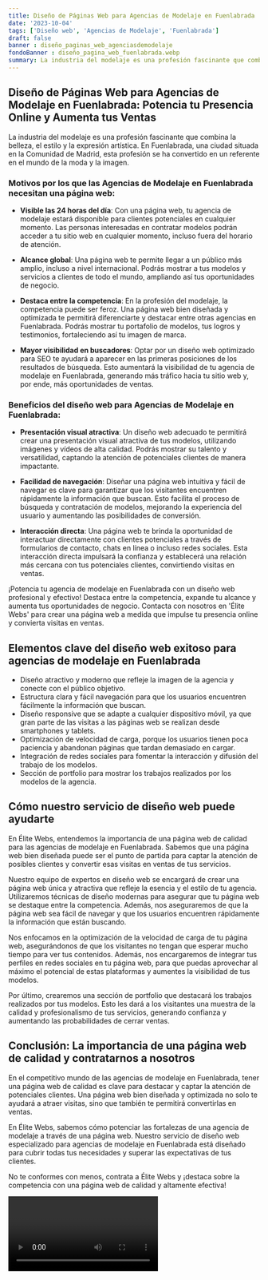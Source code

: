 ```yaml
---
title: Diseño de Páginas Web para Agencias de Modelaje en Fuenlabrada
date: '2023-10-04'
tags: ['Diseño web', 'Agencias de Modelaje', 'Fuenlabrada']
draft: false
banner : diseño_paginas_web_agenciasdemodelaje
fondoBanner : diseño_pagina_web_fuenlabrada.webp
summary: La industria del modelaje es una profesión fascinante que combina la belleza, el estilo y la expresión artística. En Fuenlabrada, una ciudad situada en la Comunidad de Madrid, esta profesión se ha convertido en un referente en el mundo de la moda y la imagen.
---
```


## Diseño de Páginas Web para Agencias de Modelaje en Fuenlabrada: Potencia tu Presencia Online y Aumenta tus Ventas

La industria del modelaje es una profesión fascinante que combina la belleza, el estilo y la expresión artística. En Fuenlabrada, una ciudad situada en la Comunidad de Madrid, esta profesión se ha convertido en un referente en el mundo de la moda y la imagen.

### Motivos por los que las Agencias de Modelaje en Fuenlabrada necesitan una página web:

- **Visible las 24 horas del día**: Con una página web, tu agencia de modelaje estará disponible para clientes potenciales en cualquier momento. Las personas interesadas en contratar modelos podrán acceder a tu sitio web en cualquier momento, incluso fuera del horario de atención.

- **Alcance global**: Una página web te permite llegar a un público más amplio, incluso a nivel internacional. Podrás mostrar a tus modelos y servicios a clientes de todo el mundo, ampliando así tus oportunidades de negocio.

- **Destaca entre la competencia**: En la profesión del modelaje, la competencia puede ser feroz. Una página web bien diseñada y optimizada te permitirá diferenciarte y destacar entre otras agencias en Fuenlabrada. Podrás mostrar tu portafolio de modelos, tus logros y testimonios, fortaleciendo así tu imagen de marca.

- **Mayor visibilidad en buscadores**: Optar por un diseño web optimizado para SEO te ayudará a aparecer en las primeras posiciones de los resultados de búsqueda. Esto aumentará la visibilidad de tu agencia de modelaje en Fuenlabrada, generando más tráfico hacia tu sitio web y, por ende, más oportunidades de ventas.

### Beneficios del diseño web para Agencias de Modelaje en Fuenlabrada:

- **Presentación visual atractiva**: Un diseño web adecuado te permitirá crear una presentación visual atractiva de tus modelos, utilizando imágenes y vídeos de alta calidad. Podrás mostrar su talento y versatilidad, captando la atención de potenciales clientes de manera impactante.

- **Facilidad de navegación**: Diseñar una página web intuitiva y fácil de navegar es clave para garantizar que los visitantes encuentren rápidamente la información que buscan. Esto facilita el proceso de búsqueda y contratación de modelos, mejorando la experiencia del usuario y aumentando las posibilidades de conversión.

- **Interacción directa**: Una página web te brinda la oportunidad de interactuar directamente con clientes potenciales a través de formularios de contacto, chats en línea o incluso redes sociales. Esta interacción directa impulsará la confianza y establecerá una relación más cercana con tus potenciales clientes, convirtiendo visitas en ventas.

¡Potencia tu agencia de modelaje en Fuenlabrada con un diseño web profesional y efectivo! Destaca entre la competencia, expande tu alcance y aumenta tus oportunidades de negocio. Contacta con nosotros en 'Élite Webs' para crear una página web a medida que impulse tu presencia online y convierta visitas en ventas.

<GifSeo />

<Cta />

## Elementos clave del diseño web exitoso para agencias de modelaje en Fuenlabrada

- Diseño atractivo y moderno que refleje la imagen de la agencia y conecte con el público objetivo.
- Estructura clara y fácil navegación para que los usuarios encuentren fácilmente la información que buscan.
- Diseño responsive que se adapte a cualquier dispositivo móvil, ya que gran parte de las visitas a las páginas web se realizan desde smartphones y tablets.
- Optimización de velocidad de carga, porque los usuarios tienen poca paciencia y abandonan páginas que tardan demasiado en cargar.
- Integración de redes sociales para fomentar la interacción y difusión del trabajo de los modelos.
- Sección de portfolio para mostrar los trabajos realizados por los modelos de la agencia.

## Cómo nuestro servicio de diseño web puede ayudarte

En Élite Webs, entendemos la importancia de una página web de calidad para las agencias de modelaje en Fuenlabrada. Sabemos que una página web bien diseñada puede ser el punto de partida para captar la atención de posibles clientes y convertir esas visitas en ventas de tus servicios.

Nuestro equipo de expertos en diseño web se encargará de crear una página web única y atractiva que refleje la esencia y el estilo de tu agencia. Utilizaremos técnicas de diseño modernas para asegurar que tu página web se destaque entre la competencia. Además, nos aseguraremos de que la página web sea fácil de navegar y que los usuarios encuentren rápidamente la información que están buscando.

Nos enfocamos en la optimización de la velocidad de carga de tu página web, asegurándonos de que los visitantes no tengan que esperar mucho tiempo para ver tus contenidos. Además, nos encargaremos de integrar tus perfiles en redes sociales en tu página web, para que puedas aprovechar al máximo el potencial de estas plataformas y aumentes la visibilidad de tus modelos.

Por último, crearemos una sección de portfolio que destacará los trabajos realizados por tus modelos. Esto les dará a los visitantes una muestra de la calidad y profesionalismo de tus servicios, generando confianza y aumentando las probabilidades de cerrar ventas.

## Conclusión: La importancia de una página web de calidad y contratarnos a nosotros

En el competitivo mundo de las agencias de modelaje en Fuenlabrada, tener una página web de calidad es clave para destacar y captar la atención de potenciales clientes. Una página web bien diseñada y optimizada no solo te ayudará a atraer visitas, sino que también te permitirá convertirlas en ventas.

En Élite Webs, sabemos cómo potenciar las fortalezas de una agencia de modelaje a través de una página web. Nuestro servicio de diseño web especializado para agencias de modelaje en Fuenlabrada está diseñado para cubrir todas tus necesidades y superar las expectativas de tus clientes.

No te conformes con menos, contrata a Élite Webs y ¡destaca sobre la competencia con una página web de calidad y altamente efectiva!

<Video />

<CtaBot job='Agencias de Modelaje' city='Fuenlabrada'/>

<Gmaps query='Fuenlabrada+españa+maps' />